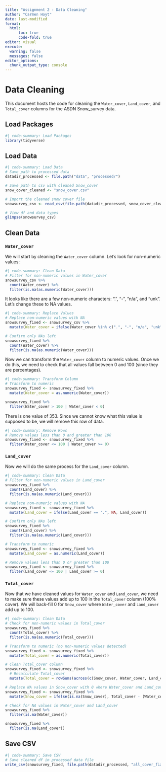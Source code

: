 ```yaml
---
title: "Assignment 2 - Data Cleaning"
author: "Carmen Hoyt"
date: last-modified
format:
  html:
      toc: true
      code-fold: true
editor: visual
execute:
  warning: false
  messages: false
editor_options: 
  chunk_output_type: console
---
```


# Data Cleaning 

This document hosts the code for cleaning the `Water_cover`, `Land_cover`, and `Total_cover` columns for the ASDN Snow_survey data. 

## Load Packages

```r
#| code-summary: Load Packages
library(tidyverse)
```

## Load Data

```r
#| code-summary: Load Data
# Save path to processed data
datadir_processed <- file.path("data", "processed/")

# Save path to csv with cleaned Snow_cover
snow_cover_cleaned <- "snow_cover.csv"

# Import the cleaned snow cover file
snowsurvey_csv <- read_csv(file.path(datadir_processed, snow_cover_cleaned), show_col_types = FALSE)

# View df and data types
glimpse(snowsurvey_csv)
```

## Clean Data

### `Water_cover`

We will start by cleaning the `Water_cover` column. Let's look for non-numeric values:

```r
#| code-summary: Clean Data
# Filter for non-numeric values in Water_cover
snowsurvey_csv %>%
  count(Water_cover) %>%
  filter(is.na(as.numeric(Water_cover)))
```

It looks like there are a few non-numeric characters: ".", "-", "n/a", and "unk". Let's change these to NA values.

```r
#| code-summary: Replace Values
# Replace non-numeric values with NA
snowsurvey_fixed <- snowsurvey_csv %>%
  mutate(Water_cover = ifelse(Water_cover %in% c(".", "-", "n/a", "unk"), NA, Water_cover))

# Confirm only NAs left
snowsurvey_fixed %>%
  count(Water_cover) %>%
  filter(is.na(as.numeric(Water_cover)))
```

Now we can transform the `Water_cover` column to numeric values. Once we do this, we need to check that all values fall between 0 and 100 (since they are percentages). 

```r
#| code-summary: Transform Column
# Transform to numeric
snowsurvey_fixed <- snowsurvey_fixed %>%
  mutate(Water_cover = as.numeric(Water_cover))

snowsurvey_fixed %>%
  filter(Water_cover > 100 | Water_cover < 0) 
```

There is one value of 353. Since we cannot know what this value is supposed to be, we will remove this row of data.

```r
#| code-summary: Remove Rows
# Remove values less than 0 and greater than 100
snowsurvey_fixed <- snowsurvey_fixed %>%
  filter(Water_cover <= 100 | Water_cover >= 0)
```

### `Land_cover`

Now we will do the same process for the `Land_cover` column.

```r
#| code-summary: Clean Data
# Filter for non-numeric values in Land_cover
snowsurvey_fixed %>%
  count(Land_cover) %>%
  filter(is.na(as.numeric(Land_cover)))

# Replace non-numeric values with NA
snowsurvey_fixed <- snowsurvey_fixed %>%
  mutate(Land_cover = ifelse(Land_cover == ".", NA, Land_cover))

# Confirm only NAs left
snowsurvey_fixed %>%
  count(Land_cover) %>%
  filter(is.na(as.numeric(Land_cover)))

# Transform to numeric
snowsurvey_fixed <- snowsurvey_fixed %>%
  mutate(Land_cover = as.numeric(Land_cover))

# Remove values less than 0 or greater than 100
snowsurvey_fixed <- snowsurvey_fixed %>%
  filter(Land_cover <= 100 | Land_cover >= 0) 
```

### `Total_cover`

Now that we have cleaned values for `Water_cover` and `Land_cover`, we need to make sure these values add up to 100 in the `Total_cover` column (100% cover). We will back-fill 0 for `Snow_cover` where `Water_cover` and `Land_cover` add up to 100.

```r
#| code-summary: Clean Data
# Check for non-numeric values in Total_cover
snowsurvey_fixed %>%
  count(Total_cover) %>%
  filter(is.na(as.numeric(Total_cover)))

# Transform to numeric (no non-numeric values detected)
snowsurvey_fixed <- snowsurvey_fixed %>%
  mutate(Total_cover = as.numeric(Total_cover))

# Clean Total_cover column
snowsurvey_fixed <- snowsurvey_fixed %>%
  # Recalculate Total_cover
  mutate(Total_cover = rowSums(across(c(Snow_cover, Water_cover, Land_cover)), na.rm = TRUE))

# Replace NA values in Snow_cover with 0 where Water_cover and Land_cover add up to 100
snowsurvey_fixed <- snowsurvey_fixed %>%
  mutate(Snow_cover = ifelse(is.na(Snow_cover), Total_cover - (Water_cover + Land_cover), Snow_cover))

# Check for NA values in Water_cover and Land_cover
snowsurvey_fixed %>%
  filter(is.na(Water_cover))

snowsurvey_fixed %>%
  filter(is.na(Land_cover))
```

## Save CSV

```r
#| code-summary: Save CSV
# Save cleaned df in processed data file
write_csv(snowsurvey_fixed, file.path(datadir_processed, "all_cover_fixed_CARMENHOYT.csv"))
```

